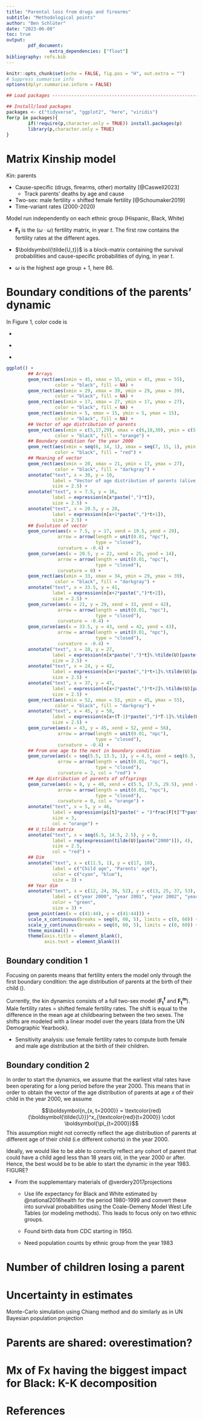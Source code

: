 ```yaml
---
title: "Parental loss from drugs and firearms"
subtitle: "Methodological points"
author: "Ben Schlüter"
date: "2023-06-08"
toc: true
output: 
        pdf_document:
                extra_dependencies: ["float"]
bibliography: refs.bib
---
```



```r

knitr::opts_chunk$set(echo = FALSE, fig.pos = "H", out.extra = "")
# Suppress summarise info
options(dplyr.summarise.inform = FALSE)

## Load packages ---------------------------------------------------------------

## Install/load packages
packages <- c("tidyverse", "ggplot2", "here", "viridis")
for(p in packages){
        if(!require(p,character.only = TRUE)) install.packages(p)
        library(p,character.only = TRUE)
}

```



# Matrix Kinship model

Kin: parents

-   Cause-specific (drugs, firearms, other) mortality [@Caswell2023]
    -   Track parents' deaths by age and cause
-   Two-sex: male fertility = shifted female fertility [@Schoumaker2019]
-   Time-variant rates (2000-2020)

Model run independently on each ethnic group (Hispanic, Black, White)

* $\boldsymbol{F_t}$ is the $(\omega \cdot \omega)$ fertility matrix, in year $t$. The first row contains the fertility rates at the different ages.

* $\boldsymbol{\tilde{U_t}}$ is a block-matrix containing the survival probabilities and cause-specific probabilities of dying, in year $t$.

* $\omega$ is the highest age group + 1, here 86.



# Boundary conditions of the parents' dynamic

In Figure 1, color code is 

* \textcolor{orange}{boundary condition 1} 

* \textcolor{red}{boundary condition 2}

* \textcolor{darkgray}{dynamic of the age distribution of parents}

```r
ggplot() +
        ## Arrays
        geom_rect(aes(xmin = 45, xmax = 55, ymin = 45, ymax = 55),
                  color = "black", fill = NA) +
        geom_rect(aes(xmin = 29, xmax = 39, ymin = 29, ymax = 39),
                  color = "black", fill = NA) +
        geom_rect(aes(xmin = 17, xmax = 27, ymin = 17, ymax = 27),
                  color = "black", fill = NA) +
        geom_rect(aes(xmin = 5, xmax = 15, ymin = 5, ymax = 15),
                  color = "black", fill = NA) +
        ## Vector of age distribution of parents
        geom_rect(aes(xmin = c(5,17,29), xmax = c(6,18,30), ymin = c(5,17,29), ymax = c(15, 27, 39)),
                  color = "black", fill = "orange") +
        ## Boundary condition for the year 2000
        geom_rect(aes(xmin = seq(6, 14, 1), xmax = seq(7, 15, 1), ymin = 5, ymax = 15),
                  color = "black", fill = "red") +
        ## Meaning of vector
        geom_rect(aes(xmin = 20, xmax = 21, ymin = 17, ymax = 27),
                  color = "black", fill = "darkgray") +
        annotate("text", x = 30, y = 10, 
                 label = "Vector of age distribution of parents (alive & dead by cause)\n at age x+1 of their child in year t+1",
                 size = 2.5) +
        annotate("text", x = 7.5, y = 16, 
                 label = expression(n[x*paste(",")*t]),
                 size = 2.5) +
        annotate("text", x = 20.5, y = 28, 
                 label = expression(n[x+1*paste(",")*t+1]),
                 size = 2.5) +
        ## Evolution of vector
        geom_curve(aes(x = 7.5, y = 17, xend = 19.5, yend = 29),
                   arrow = arrow(length = unit(0.01, "npc"),
                                 type = "closed"),
                   curvature = -0.4) +
        geom_curve(aes(x = 20.5, y = 22, xend = 25, yend = 14),
                   arrow = arrow(length = unit(0.01, "npc"),
                                 type = "closed"),
                   curvature = 0) +
        geom_rect(aes(xmin = 33, xmax = 34, ymin = 29, ymax = 39),
                  color = "black", fill = "darkgray") +
        annotate("text", x = 33.5, y = 41, 
                 label = expression(n[x+2*paste(",")*t+2]),
                 size = 2.5) +
        geom_curve(aes(x = 21, y = 29, xend = 33, yend = 42),
                   arrow = arrow(length = unit(0.01, "npc"),
                                 type = "closed"),
                   curvature = -0.4) +
        geom_curve(aes(x = 33.5, y = 43, xend = 42, yend = 43),
                   arrow = arrow(length = unit(0.01, "npc"),
                                 type = "closed"),
                   curvature = -0.4) +
        annotate("text", x = 10, y = 27, 
                 label = expression(n[x*paste(",")*t]%.%tilde(U)[paste("t")]),
                 size = 2.5) +
        annotate("text", x = 24, y = 42, 
                 label = expression(n[x+1*paste(",")*t+1]%.%tilde(U)[paste("t+1")]),
                 size = 2.5) +
        annotate("text", x = 37, y = 47, 
                 label = expression(n[x+2*paste(",")*t+2]%.%tilde(U)[paste("t+2")]),
                 size = 2.5) +
        geom_rect(aes(xmin = 52, xmax = 53, ymin = 45, ymax = 55),
                  color = "black", fill = "darkgray") +
        annotate("text", x = 45, y = 58, 
                 label = expression(n[x+(T-1)*paste(",")*T-1]%.%tilde(U)[paste("T-1")]),
                 size = 2.5) +
        geom_curve(aes(x = 43, y = 45, xend = 52, yend = 56),
                   arrow = arrow(length = unit(0.01, "npc"),
                                 type = "closed"),
                   curvature = -0.4) +
        ## From one age to the next in boundary condition
        geom_curve(aes(x = seq(5.5, 13.5, 1), y = 4.5, xend = seq(6.5, 14.5, 1), yend = 4.5),
                   arrow = arrow(length = unit(0.01, "npc"),
                                 type = "closed"),
                   curvature = 2, col = "red") +
        ## Age distribution of parents of offsprings
        geom_curve(aes(x = 8, y = 40, xend = c(5.5, 17.5, 29.5), yend = c(10,22,34)),
                   arrow = arrow(length = unit(0.01, "npc"),
                                 type = "closed"),
                   curvature = 0, col = "orange") +
        annotate("text", x = 5, y = 46, 
                 label = expression(pi[t]*paste(" = ")*frac(F[t]^T*paste("(1,:)")%.%n[t], paste("|| ")*F[t]^T*paste("(1,:)")%.%n[t]*paste(" ||"))),
                 size = 3,
                 col = "orange") +
        ## U_tilde matrix
        annotate("text", x = seq(6.5, 14.5, 2.5), y = 0, 
                 label = rep(expression(tilde(U)[paste("2000")]), 4),
                 size = 2.5,
                 col = "red") +
        ## Dim
        annotate("text", x = c(11.5, 1), y = c(17, 10), 
                 label = c("Child age", "Parents' age"),
                 color = c("cyan", "blue"),
                 size = 3) +
        ## Year dim
        annotate("text", x = c(12, 24, 36, 52), y = c(13, 25, 37, 53), 
                 label = c("year 2000", "year 2001", "year 2002", "year 2020"),
                 color = "green",
                 size = 3) +
        geom_point(aes(x = c(41:44), y = c(41:44))) +
        scale_x_continuous(breaks = seq(0, 60, 5), limits = c(0, 60)) +
        scale_y_continuous(breaks = seq(0, 60, 5), limits = c(0, 60)) +
        theme_minimal() +
        theme(axis.title = element_blank(),
              axis.text = element_blank())
```



## Boundary condition 1

Focusing on parents means that fertility enters the model only through the first boundary condition: the age distribution of parents at the birth of their child (\textcolor{orange}{$\pi_t$}). 

Currently, the kin dynamics consists of a full two-sex model ($\boldsymbol{F^f_t}$ and $\boldsymbol{F^m_t}$). Male fertility rates = shifted female fertility rates. The shift is equal to the difference in the mean age at childbearing between the two sexes. The shifts are modeled with a linear model over the years (data from the UN Demographic Yearbook).\

* Sensitivity analysis: use female fertility rates to compute both female and male age distribution at the birth of their children.



## Boundary condition 2

In order to start the dynamics, we assume that the earliest vital rates have been operating for a long period before the year 2000. This means that in order to obtain the vector of the age distribution of parents at age $x$ of their child in the year 2000, we assume

$$\boldsymbol{n_{x, t=2000}} = \textcolor{red}{\boldsymbol{\tilde{U}}}^x_{\textcolor{red}{t=2000}} \cdot \boldsymbol{\pi_{t=2000}}$$
This assumption might not correctly reflect the age distribution of parents at different age of their child (i.e different cohorts) in the year 2000.

Ideally, we would like to be able to correctly reflect any cohort of parent that could have a child aged less than 18 years old, in the year 2000 or after. Hence, the best would be to be able to start the dynamic in the year 1983. FIGURE?

* From the supplementary materials of @verdery2017projections

    * Use life expectancy for Black and White estimated by @national2016health for the period 1980-1999 and convert these into survival probabilities using the Coale-Demeny Model West Life Tables (or modeling methods). This leads to focus only on two ethnic groups.
    
    * Found birth data from CDC starting in 1950.
    
    * Need population counts by ethnic group from the year 1983



# Number of children losing a parent



# Uncertainty in estimates

Monte-Carlo simulation using Chiang method and do similarly as in UN Bayesian population projection



# Parents are shared: overestimation?




# Mx of Fx having the biggest impact for Black: K-K decomposition



# References


<div id="refs"></div>





